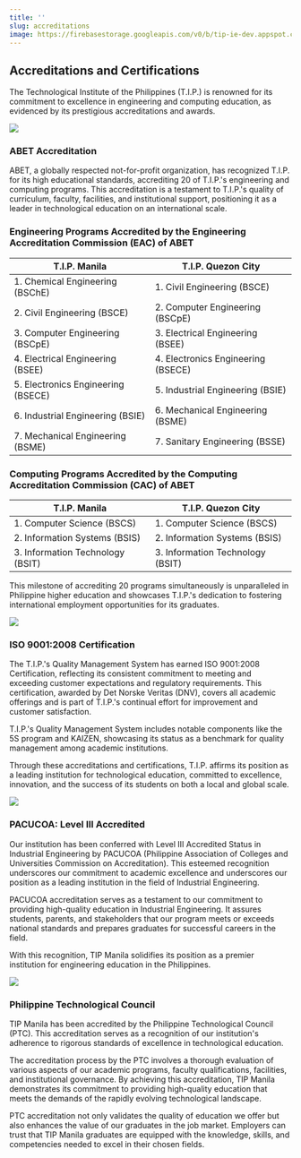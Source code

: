 ```yaml
---
title: ''
slug: accreditations
image: https://firebasestorage.googleapis.com/v0/b/tip-ie-dev.appspot.com/o/Technological_Institute_of_the_Philippines_(Manila)%20(1)%20(1)%20(1)%20(1).jpg?alt=media&token=62f1f0eb-a488-4281-b0f5-462e46a9c3ea
---
```


<h2 class="text-center text-secondary">Accreditations and Certifications</h2>

The Technological Institute of the Philippines (T.I.P.) is renowned for its commitment to excellence in engineering and computing education, as evidenced by its prestigious accreditations and awards.

<img src="https://firebasestorage.googleapis.com/v0/b/tip-ie-dev.appspot.com/o/Accreditations%2FABET.jpg?alt=media&token=bb76464f-6229-4e91-81e7-4e6ac87715ac" />

<h3 class="text-center text-secondary">ABET Accreditation</h3>

ABET, a globally respected not-for-profit organization, has recognized T.I.P. for its high educational standards, accrediting 20 of T.I.P.'s engineering and computing programs. This accreditation is a testament to T.I.P.'s quality of curriculum, faculty, facilities, and institutional support, positioning it as a leader in technological education on an international scale.

### Engineering Programs Accredited by the Engineering Accreditation Commission (EAC) of ABET

| T.I.P. Manila                              | T.I.P. Quezon City                        |
| ------------------------------------------ | ---------------------------------------- |
| 1. Chemical Engineering (BSChE)            | 1. Civil Engineering (BSCE)              |
| 2. Civil Engineering (BSCE)                | 2. Computer Engineering (BSCpE)          |
| 3. Computer Engineering (BSCpE)            | 3. Electrical Engineering (BSEE)         |
| 4. Electrical Engineering (BSEE)           | 4. Electronics Engineering (BSECE)       |
| 5. Electronics Engineering (BSECE)         | 5. Industrial Engineering (BSIE)         |
| 6. Industrial Engineering (BSIE)           | 6. Mechanical Engineering (BSME)         |
| 7. Mechanical Engineering (BSME)           | 7. Sanitary Engineering (BSSE)           |


### Computing Programs Accredited by the Computing Accreditation Commission (CAC) of ABET

| T.I.P. Manila                      | T.I.P. Quezon City              |
| ---------------------------------- | ------------------------------- |
| 1. Computer Science (BSCS)         | 1. Computer Science (BSCS)       |
| 2. Information Systems (BSIS)      | 2. Information Systems (BSIS)    |
| 3. Information Technology (BSIT)   | 3. Information Technology (BSIT) |


This milestone of accrediting 20 programs simultaneously is unparalleled in Philippine higher education and showcases T.I.P.'s dedication to fostering international employment opportunities for its graduates.

<img src="https://firebasestorage.googleapis.com/v0/b/tip-ie-dev.appspot.com/o/Accreditations%2FISO.png?alt=media&token=e48dfe13-80d4-4142-a774-ecb46f29abe7" />

<h3 class="text-center text-secondary">ISO 9001:2008 Certification</h3>

The T.I.P.'s Quality Management System has earned ISO 9001:2008 Certification, reflecting its consistent commitment to meeting and exceeding customer expectations and regulatory requirements. This certification, awarded by Det Norske Veritas (DNV), covers all academic offerings and is part of T.I.P.'s continual effort for improvement and customer satisfaction.

T.I.P.'s Quality Management System includes notable components like the 5S program and KAIZEN, showcasing its status as a benchmark for quality management among academic institutions.

Through these accreditations and certifications, T.I.P. affirms its position as a leading institution for technological education, committed to excellence, innovation, and the success of its students on both a local and global scale.

<img src="https://firebasestorage.googleapis.com/v0/b/tip-ie-dev.appspot.com/o/Accreditations%2FPacucuoa.png?alt=media&token=9092534d-f32d-459b-9026-90e2df04f460" />

<h3 class="text-center text-secondary">PACUCOA: Level III Accredited</h3>

Our institution has been conferred with Level III Accredited Status in Industrial Engineering by PACUCOA (Philippine Association of Colleges and Universities Commission on Accreditation). This esteemed recognition underscores our commitment to academic excellence and underscores our position as a leading institution in the field of Industrial Engineering. 

PACUCOA accreditation serves as a testament to our commitment to providing high-quality education in Industrial Engineering. It assures students, parents, and stakeholders that our program meets or exceeds national standards and prepares graduates for successful careers in the field.

With this recognition, TIP Manila solidifies its position as a premier institution for engineering education in the Philippines. 

<img src="https://firebasestorage.googleapis.com/v0/b/tip-ie-dev.appspot.com/o/Accreditations%2FPTC.png?alt=media&token=0d047245-107e-4717-8625-2cb8e3726318" />

<h3 class="text-center text-secondary">Philippine Technological Council</h3>

TIP Manila has been accredited by the Philippine Technological Council (PTC). This accreditation serves as a recognition of our institution's adherence to rigorous standards of excellence in technological education.

The accreditation process by the PTC involves a thorough evaluation of various aspects of our academic programs, faculty qualifications, facilities, and institutional governance. By achieving this accreditation, TIP Manila demonstrates its commitment to providing high-quality education that meets the demands of the rapidly evolving technological landscape.

PTC accreditation not only validates the quality of education we offer but also enhances the value of our graduates in the job market. Employers can trust that TIP Manila graduates are equipped with the knowledge, skills, and competencies needed to excel in their chosen fields.
